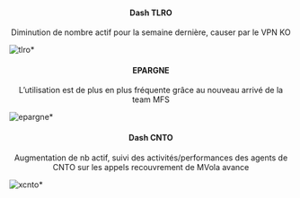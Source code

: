 <center>
#### Dash TLRO
Diminution de nombre actif pour la semaine dernière, causer par le VPN KO</center>

![tlro](module/glossaire/analyse_24052022/trlo.PNG)*

<center>
#### EPARGNE
L'utilisation est de plus en plus fréquente grâce au nouveau arrivé de la team MFS</center>

![epargne](module/glossaire/analyse_24052022/epargne.PNG)*

<center>
#### Dash CNTO
Augmentation de nb actif, suivi des activités/performances des agents de CNTO sur les appels recouvrement de MVola avance</center>

![xcnto](module/glossaire/analyse_24052022/cnto.PNG)*
